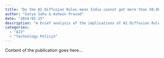 ```yaml
---
title: "Do the AI Diffusion Rules mean India cannot get more than 50,000 advanced GPUs?"
author: "Satya Sahu & Ashwin Prasad"
date: "2024-02-15"
description: "A brief analysis of the implications of AI Diffusion Rules on India's GPU accessibility"
categories: 
  - "AI3"
  - "Technology Policy3" 
---
```


Content of the publication goes here...